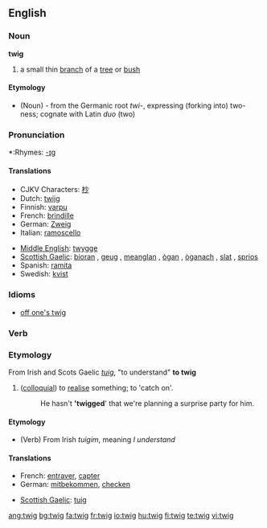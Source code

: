 ==English==

===Noun===
'''twig'''

# a small thin [[branch]] of a [[tree]] or [[bush]]

====Etymology====
{{rfc-level|Etymology not at level 3}}
* (Noun) - from the Germanic root ''twi-'', expressing (forking into) two-ness; cognate with Latin ''duo'' (two)

===Pronunciation===
*:Rhymes: [[Rhymes:English:-ɪɡ|-ɪɡ]]

====Translations====
{{top}}
*CJKV Characters: [[杪]]
*Dutch: [[twijg]]
*Finnish: [[varpu]]
*French: [[brindille]] {{f}}
*German: [[Zweig]] {{m}}
*Italian: [[ramoscello]] {{m}}
{{mid}}
*[[Middle English]]: [[twygge]]
*[[Scottish Gaelic]]: [[bioran]] {{m}}, [[geug]] {{f}}, [[meanglan]] {{m}}, [[ògan]] {{m}}, [[òganach]] {{m}}, [[slat#Scottish Gaelic|slat]] {{m}}, [[sprios]] {{m}}
*Spanish: [[ramita]] {{f}}
*Swedish: [[kvist]] {{c}}
{{bottom}}

===Idioms===
*[[off one's twig]]

===Verb===

===Etymology===
From Irish and Scots Gaelic ''[[tuig]]'', "to understand"
'''to twig'''
# ([[colloquial]]) to [[realise]] something; to 'catch on'.
#:He hasn't ''''twigged'''' that we're planning a surprise party for him.

====Etymology====
* (Verb) From Irish ''tuigim'', meaning ''I understand''

====Translations====
{{top}}
*French: [[entraver]], [[capter]]
*German: [[mitbekommen]], [[checken]]
{{mid}}
*[[Scottish Gaelic]]: [[tuig]]
{{bottom}}

[[ang:twig]]
[[bg:twig]]
[[fa:twig]]
[[fr:twig]]
[[io:twig]]
[[hu:twig]]
[[fi:twig]]
[[te:twig]]
[[vi:twig]]